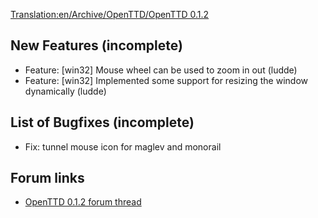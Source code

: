 [[Translation:en/Archive/OpenTTD/OpenTTD 0.1.2]]


{{en/Archive/OpenTTD/NaviPrevNext|prev=en/Archive/OpenTTD/OpenTTD 0.1.1|next=en/Archive/OpenTTD/OpenTTD 0.1.3|date=15 March 2004}}

==New Features (incomplete)==
*Feature: [win32] Mouse wheel can be used to zoom in out (ludde)
*Feature: [win32] Implemented some support for resizing the window dynamically (ludde)

==List of Bugfixes (incomplete)==
*Fix: tunnel mouse icon for maglev and monorail

==Forum links==
*[http://www.tt-forums.net/viewtopic.php?f=29&t=6720 OpenTTD 0.1.2 forum thread]